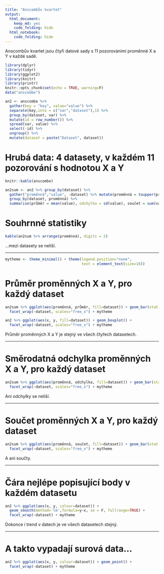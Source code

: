 ```yaml
---
title: "Anscombův kvartet"
output:
  html_document: 
    keep_md: yes
    code_folding: hide
  html_notebook:
    code_folding: hide
---
```


Anscombův kvartet jsou čtyři datové sady s 11 pozorováními proměnné X a Y v každé sadě.

```r
library(dplyr)
library(tidyr)
library(ggplot2)
library(knitr)
library(printr)
knitr::opts_chunk$set(echo = TRUE, warning=F)
data("anscombe")
```

```r
an2 <- anscombe %>% 
  gather(key = "key", value="value") %>% 
  separate(key,into = c("var","dataset"),1) %>%
  group_by(dataset, var) %>% 
  mutate(id = row_number()) %>% 
  spread(var, value) %>% 
  select(-id) %>% 
  ungroup() %>% 
  mutate(dataset = paste("Dataset", dataset))
```

# Hrubá data: 4 datasety, v každém 11 pozorování s hodnotou X a Y

```r
knitr::kable(anscombe)
```

```r
an2sum <- an2 %>% group_by(dataset) %>%
  gather("proměnná","value", -dataset) %>% mutate(proměnná = toupper(proměnná)) %>% 
  group_by(dataset, proměnná) %>%
  summarise(průměr = mean(value), odchylka = sd(value), součet = sum(value)) 
```

# Souhrnné statistiky

```r
kable(an2sum %>% arrange(proměnná), digits = 2)
```

...mezi datasety se neliší.

----

```r
mytheme <- theme_minimal() + theme(legend.position="none",
                                   text = element_text(size=16))
```

# Průměr proměnných X a Y, pro každý dataset

```r
  
an2sum %>% ggplot(aes(proměnná, průměr, fill=dataset)) + geom_bar(stat = "identity") +
  facet_wrap(~dataset, scales="free_x") + mytheme
```
```r
  
an2 %>% ggplot(aes(x, y, fill=dataset)) + geom_boxplot() +
  facet_wrap(~dataset, scales="free_x") + mytheme
```

Průměr proměnných X a Y je stejný ve všech čtyřech datasetech.

----

# Směrodatná odchylka proměnných X a Y, pro každý dataset

```r
an2sum %>% ggplot(aes(proměnná, odchylka, fill=dataset)) + geom_bar(stat = "identity") +
  facet_wrap(~dataset, scales="free_x") + mytheme
```

Ani odchylky se neliší.

----

# Součet proměnných X a Y, pro každý dataset

```r
an2sum %>% ggplot(aes(proměnná, součet, fill=dataset)) + geom_bar(stat = "identity") +
  facet_wrap(~dataset, scales="free_x") + mytheme
```

A ani součty.

----

# Čára nejlépe popisující body v každém datasetu

```r
an2 %>% ggplot(aes(x, y, colour=dataset)) +
  geom_smooth(method='lm',formula=y~x, se = F, fullrange=TRUE) +
  facet_wrap(~dataset) + mytheme
```

Dokonce i trend v datech je ve všech datasetech stejný.

----

# A takto vypadají surová data...

```r
an2 %>% ggplot(aes(x, y, colour=dataset)) + geom_point() +
  facet_wrap(~dataset) + mytheme
```

